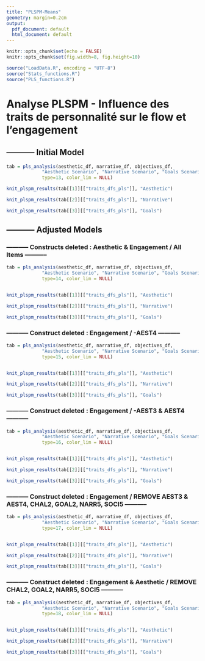 ```yaml
---
title: "PLSPM-Means"
geometry: margin=0.2cm
output:
  pdf_document: default
  html_document: default
---
```

```r
knitr::opts_chunk$set(echo = FALSE)
knitr::opts_chunk$set(fig.width=8, fig.height=10)

```

```r
source("LoadData.R", encoding = "UTF-8")
source("Stats_functions.R")
source("PLS_functions.R")
```
# Analyse PLSPM - Influence des traits de personnalité sur le flow et l'engagement

## ----------- Initial Model
```r
tab = pls_analysis(aesthetic_df, narrative_df, objectives_df,
             "Aesthetic Scenario", "Narrative Scenario", "Goals Scenario",
             type=13, color_lim = NULL)

knit_plspm_results(tab[[1]][["traits_dfs_pls"]], "Aesthetic")

knit_plspm_results(tab[[2]][["traits_dfs_pls"]], "Narrative")

knit_plspm_results(tab[[3]][["traits_dfs_pls"]], "Goals")
```
## ----------- Adjusted Models
### ----------- Constructs deleted : Aesthetic & Engagement / All Items -----------
```r
tab = pls_analysis(aesthetic_df, narrative_df, objectives_df,
             "Aesthetic Scenario", "Narrative Scenario", "Goals Scenario",
             type=14, color_lim = NULL)


knit_plspm_results(tab[[1]][["traits_dfs_pls"]], "Aesthetic")

knit_plspm_results(tab[[2]][["traits_dfs_pls"]], "Narrative")

knit_plspm_results(tab[[3]][["traits_dfs_pls"]], "Goals")
```
### ----------- Construct deleted : Engagement / -AEST4 -----------
```r
tab = pls_analysis(aesthetic_df, narrative_df, objectives_df,
             "Aesthetic Scenario", "Narrative Scenario", "Goals Scenario",
             type=15, color_lim = NULL)


knit_plspm_results(tab[[1]][["traits_dfs_pls"]], "Aesthetic")

knit_plspm_results(tab[[2]][["traits_dfs_pls"]], "Narrative")

knit_plspm_results(tab[[3]][["traits_dfs_pls"]], "Goals")
```
### ----------- Construct deleted : Engagement / -AEST3 & AEST4 -----------
```r
tab = pls_analysis(aesthetic_df, narrative_df, objectives_df,
             "Aesthetic Scenario", "Narrative Scenario", "Goals Scenario",
             type=16, color_lim = NULL)


knit_plspm_results(tab[[1]][["traits_dfs_pls"]], "Aesthetic")

knit_plspm_results(tab[[2]][["traits_dfs_pls"]], "Narrative")

knit_plspm_results(tab[[3]][["traits_dfs_pls"]], "Goals")
```
### ----------- Construct deleted : Engagement / REMOVE AEST3 & AEST4, CHAL2, GOAL2, NARR5, SOCI5 -----------
```r
tab = pls_analysis(aesthetic_df, narrative_df, objectives_df,
             "Aesthetic Scenario", "Narrative Scenario", "Goals Scenario",
             type=17, color_lim = NULL)


knit_plspm_results(tab[[1]][["traits_dfs_pls"]], "Aesthetic")

knit_plspm_results(tab[[2]][["traits_dfs_pls"]], "Narrative")

knit_plspm_results(tab[[3]][["traits_dfs_pls"]], "Goals")
```
### ----------- Construct deleted : Engagement & Aesthetic / REMOVE CHAL2, GOAL2, NARR5, SOCI5 -----------
```r
tab = pls_analysis(aesthetic_df, narrative_df, objectives_df,
             "Aesthetic Scenario", "Narrative Scenario", "Goals Scenario",
             type=18, color_lim = NULL)


knit_plspm_results(tab[[1]][["traits_dfs_pls"]], "Aesthetic")

knit_plspm_results(tab[[2]][["traits_dfs_pls"]], "Narrative")

knit_plspm_results(tab[[3]][["traits_dfs_pls"]], "Goals")
```